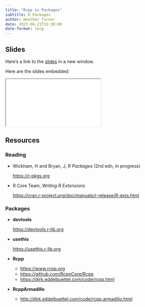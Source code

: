 ```yaml
---
title: "Rcpp in Packages"
subtitle: R Packages
author: Heather Turner
date: 2023-06-21T15:30:00
date-format: long
---
```


## Slides

Here's a link to the [slides](/slides/12-Rcpp-packages/index.qmd){target="_blank"} in a new window. 

Here are the slides embedded:

<iframe class="slide-deck ar3x2" src="/slides/12-Rcpp-packages/index.html" title="12-Rcpp-packages slides">
</iframe>

## Resources

### Reading

- Wickham, H and Bryan, J, _R Packages_ (2nd edn, in progress)

  <https://r-pkgs.org>

- R Core Team, _Writing R Extensions_

  <https://cran.r-project.org/doc/manuals/r-release/R-exts.html>


### Packages

- **devtools**

  <https://devtools.r-lib.org>
  
- **usethis**

  <https://usethis.r-lib.org>
  
- **Rcpp**

  - <https://www.rcpp.org>
  - <https://github.com/RcppCore/Rcpp>
  - <https://dirk.eddelbuettel.com/code/rcpp.html>
  
- **RcppArmadillo**

  - <http://dirk.eddelbuettel.com/code/rcpp.armadillo.html>
